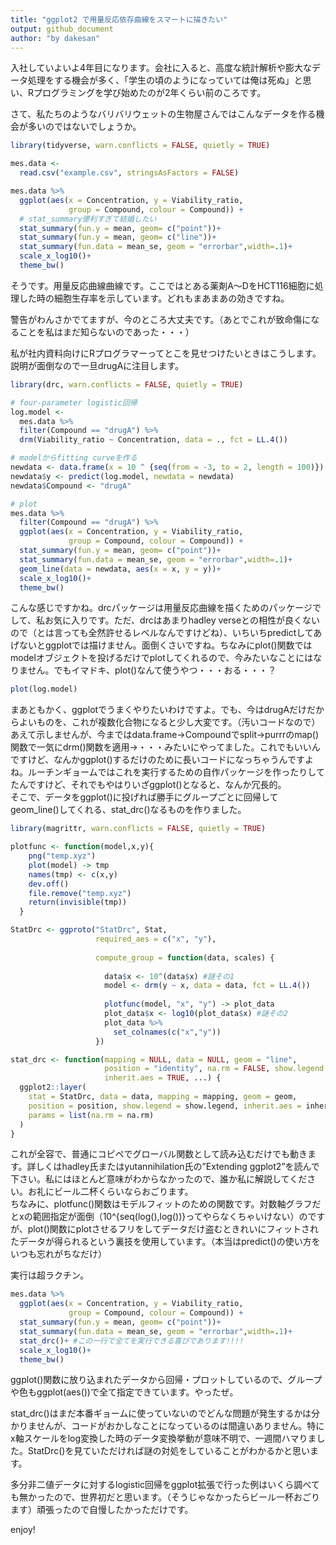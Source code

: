 ```yaml
---
title: "ggplot2 で用量反応依存曲線をスマートに描きたい"
output: github_document
author: "by dakesan"
---
```


入社していよいよ4年目になります。会社に入ると、高度な統計解析や膨大なデータ処理をする機会が多く、「学生の頃のようになっていては俺は死ぬ」と思い、Rプログラミングを学び始めたのが2年くらい前のころです。  
  
さて、私たちのようなバリバリウェットの生物屋さんではこんなデータを作る機会が多いのではないでしょうか。

```r
library(tidyverse, warn.conflicts = FALSE, quietly = TRUE)

mes.data <- 
  read.csv("example.csv", stringsAsFactors = FALSE) 

mes.data %>% 
  ggplot(aes(x = Concentration, y = Viability_ratio, 
             group = Compound, colour = Compound)) +
  # stat_summary便利すぎて結婚したい
  stat_summary(fun.y = mean, geom= c("point"))+
  stat_summary(fun.y = mean, geom= c("line"))+
  stat_summary(fun.data = mean_se, geom = "errorbar",width=.1)+
  scale_x_log10()+
  theme_bw()
```

そうです。用量反応曲線曲線です。ここではとある薬剤A～DをHCT116細胞に処理した時の細胞生存率を示しています。どれもまあまあの効きですね。  
  
警告がわんさかでてますが、今のところ大丈夫です。（あとでこれが致命傷になることを私はまだ知らないのであった・・・）  
  
私が社内資料向けにRプログラマーってとこを見せつけたいときはこうします。説明が面倒なので一旦drugAに注目します。
 
```r
library(drc, warn.conflicts = FALSE, quietly = TRUE)

# four-parameter logistic回帰
log.model <- 
  mes.data %>% 
  filter(Compound == "drugA") %>% 
  drm(Viability_ratio ~ Concentration, data = ., fct = LL.4())

# modelからfitting curveを作る
newdata <- data.frame(x = 10 ^ {seq(from = -3, to = 2, length = 100)})
newdata$y <- predict(log.model, newdata = newdata)
newdata$Compound <- "drugA"

# plot
mes.data %>% 
  filter(Compound == "drugA") %>% 
  ggplot(aes(x = Concentration, y = Viability_ratio, 
             group = Compound, colour = Compound)) +
  stat_summary(fun.y = mean, geom= c("point"))+
  stat_summary(fun.data = mean_se, geom = "errorbar",width=.1)+
  geom_line(data = newdata, aes(x = x, y = y))+
  scale_x_log10()+
  theme_bw()
```

こんな感じですかね。drcパッケージは用量反応曲線を描くためのパッケージでして、私お気に入りです。ただ、drcはあまりhadley verseとの相性が良くないので（とは言っても全然許せるレベルなんですけどね）、いちいちpredictしてあげないとggplotでは描けません。面倒くさいですね。ちなみにplot()関数ではmodelオブジェクトを投げるだけでplotしてくれるので、今みたいなことにはなりません。でもイマドキ、plot()なんて使うやつ・・・おる・・・？
```r
plot(log.model)
```

まあともかく、ggplotでうまくやりたいわけですよ。でも、今はdrugAだけだからよいものを、これが複数化合物になると少し大変です。（汚いコードなので）あえて示しませんが、今まではdata.frame→Compoundでsplit→purrrのmap()関数で一気にdrm()関数を適用→・・・みたいにやってました。これでもいいんですけど、なんかggplot()するだけのために長いコードになっちゃうんですよね。ルーチンギョームではこれを実行するための自作パッケージを作ったりしてたんですけど、それでもやはりいざggplot()となると、なんか冗長的。  
そこで、データをggplot()に投げれば勝手にグループごとに回帰してgeom_line()してくれる、stat_drc()なるものを作りました。

```r
library(magrittr, warn.conflicts = FALSE, quietly = TRUE)

plotfunc <- function(model,x,y){
    png("temp.xyz")
    plot(model) -> tmp
    names(tmp) <- c(x,y)
    dev.off()
    file.remove("temp.xyz")
    return(invisible(tmp))
  }

StatDrc <- ggproto("StatDrc", Stat,
                   required_aes = c("x", "y"),
                   
                   compute_group = function(data, scales) {
                     
                     data$x <- 10^(data$x) #謎その1
                     model <- drm(y ~ x, data = data, fct = LL.4())
                     
                     plotfunc(model, "x", "y") -> plot_data
                     plot_data$x <- log10(plot_data$x) #謎その2
                     plot_data %>% 
                       set_colnames(c("x","y"))
                   })

stat_drc <- function(mapping = NULL, data = NULL, geom = "line",
                     position = "identity", na.rm = FALSE, show.legend = NA,
                     inherit.aes = TRUE, ...) {
  ggplot2::layer(
    stat = StatDrc, data = data, mapping = mapping, geom = geom,
    position = position, show.legend = show.legend, inherit.aes = inherit.aes,
    params = list(na.rm = na.rm)
  )
}
```

これが全容で、普通にコピペでグローバル関数として読み込むだけでも動きます。詳しくはhadley氏またはyutannihilation氏の"Extending ggplot2"を読んで下さい。私にはほとんど意味がわからなかったので、誰か私に解説してください。お礼にビール二杯くらいならおごります。  
ちなみに、plotfunc()関数はモデルフィットのための関数です。対数軸グラフだとxの範囲指定が面倒（10^{seq(log(),log())}ってやらなくちゃいけない）のですが、plot()関数にplotさせるフリをしてデータだけ盗むときれいにフィットされたデータが得られるという裏技を使用しています。（本当はpredict()の使い方をいつも忘れがちなだけ）  
  
  
実行は超ラクチン。

```r
mes.data %>% 
  ggplot(aes(x = Concentration, y = Viability_ratio, 
             group = Compound, colour = Compound)) +
  stat_summary(fun.y = mean, geom= c("point"))+
  stat_summary(fun.data = mean_se, geom = "errorbar",width=.1)+
  stat_drc()+ #この一行で全てを実行できる喜びであります!!!!
  scale_x_log10()+
  theme_bw()
```

ggplot()関数に放り込まれたデータから回帰・プロットしているので、グループや色もggplot(aes())で全て指定できています。やったぜ。  
  
stat_drc()はまだ本番ギョームに使っていないのでどんな問題が発生するかは分かりませんが、コードがおかしなことになっているのは間違いありません。特にx軸スケールをlog変換した時のデータ変換挙動が意味不明で、一週間ハマりました。StatDrc()を見ていただければ謎の対処をしていることがわかるかと思います。  
  
多分非二値データに対するlogistic回帰をggplot拡張で行った例はいくら調べても無かったので、世界初だと思います。（そうじゃなかったらビール一杯おごります）頑張ったので自慢したかっただけです。  
  
enjoy!